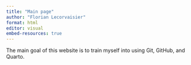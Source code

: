 ```yaml
---
title: "Main page"
author: "Florian Lecorvaisier"
format: html
editor: visual
embed-resources: true
---
```


The main goal of this website is to train myself into using Git, GitHub, and Quarto.
